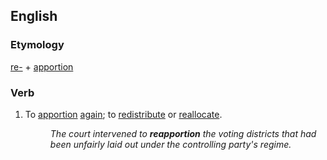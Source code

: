 ==English==

===Etymology===
[[re-]] + [[apportion]]

===Verb===
{{en-verb}}

# To [[apportion]] [[again]]; to [[redistribute]] or [[reallocate]].
#:''The court intervened to '''reapportion''' the voting districts that had been unfairly laid out under the controlling party's regime.''